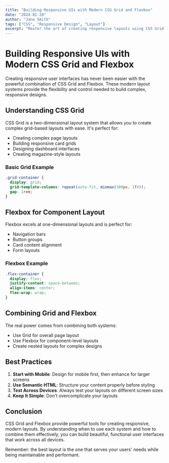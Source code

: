 ```yaml
---
title: "Building Responsive UIs with Modern CSS Grid and Flexbox"
date: "2024-01-20"
author: "Jane Smith"
tags: ["CSS", "Responsive Design", "Layout"]
excerpt: "Master the art of creating responsive layouts using CSS Grid and Flexbox, with practical examples and best practices."
---
```


# Building Responsive UIs with Modern CSS Grid and Flexbox

Creating responsive user interfaces has never been easier with the powerful combination of CSS Grid and Flexbox. These modern layout systems provide the flexibility and control needed to build complex, responsive designs.

## Understanding CSS Grid

CSS Grid is a two-dimensional layout system that allows you to create complex grid-based layouts with ease. It's perfect for:

- Creating complex page layouts
- Building responsive card grids
- Designing dashboard interfaces
- Creating magazine-style layouts

### Basic Grid Example

```css
.grid-container {
  display: grid;
  grid-template-columns: repeat(auto-fit, minmax(300px, 1fr));
  gap: 1rem;
}
```

## Flexbox for Component Layout

Flexbox excels at one-dimensional layouts and is perfect for:

- Navigation bars
- Button groups
- Card content alignment
- Form layouts

### Flexbox Example

```css
.flex-container {
  display: flex;
  justify-content: space-between;
  align-items: center;
  flex-wrap: wrap;
}
```

## Combining Grid and Flexbox

The real power comes from combining both systems:

- Use Grid for overall page layout
- Use Flexbox for component-level layouts
- Create nested layouts for complex designs

## Best Practices

1. **Start with Mobile**: Design for mobile first, then enhance for larger screens
2. **Use Semantic HTML**: Structure your content properly before styling
3. **Test Across Devices**: Always test your layouts on different screen sizes
4. **Keep It Simple**: Don't overcomplicate your layouts

## Conclusion

CSS Grid and Flexbox provide powerful tools for creating responsive, modern layouts. By understanding when to use each system and how to combine them effectively, you can build beautiful, functional user interfaces that work across all devices.

Remember: the best layout is the one that serves your users' needs while being maintainable and performant.
